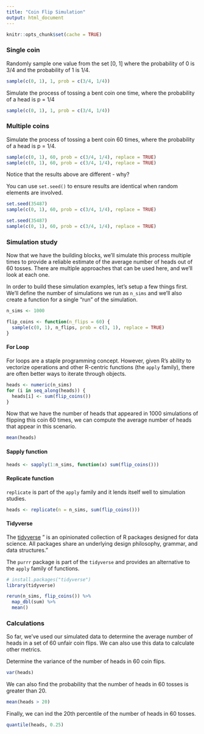 ```yaml
---
title: "Coin Flip Simulation"
output: html_document
---
```


```r
knitr::opts_chunk$set(cache = TRUE)
```


### Single coin
Randomly sample one value from the set [0, 1] where the probability of 0 is 3/4
and the probability of 1 is 1/4.

```r
sample(c(0, 1), 1, prob = c(3/4, 1/4))
```

Simulate the process of tossing a bent coin one time, where the probability of a
head is p = 1/4

```r
sample(c(0, 1), 1, prob = c(3/4, 1/4))
```

### Multiple coins
Simulate the process of tossing a bent coin 60 times, where the probability of a
head is p = 1/4.

```r
sample(c(0, 1), 60, prob = c(3/4, 1/4), replace = TRUE)
sample(c(0, 1), 60, prob = c(3/4, 1/4), replace = TRUE)
```

Notice that the results above are different - why?

You can use `set.seed()` to ensure results are identical when random elements are
involved.

```r
set.seed(35487)
sample(c(0, 1), 60, prob = c(3/4, 1/4), replace = TRUE)

set.seed(35487)
sample(c(0, 1), 60, prob = c(3/4, 1/4), replace = TRUE)
```

### Simulation study
Now that we have the building blocks, we'll simulate this process multiple times
to provide a reliable estimate of the average number of heads out of 60 tosses.
There are multiple approaches that can be used here, and we'll look at each one.

In order to build these simulation examples, let's setup a few things first. We'll
define the number of simulations we run as `n_sims` and we'll also create a 
function for a single "run" of the simulation.

```r
n_sims <- 1000

flip_coins <- function(n_flips = 60) {
  sample(c(0, 1), n_flips, prob = c(3, 1), replace = TRUE)
}
```


#### For Loop
For loops are a staple programming concept. However, given R's ability to vectorize
operations and other R-centric functions (the `apply` family), there are often
better ways to iterate through objects.

```r
heads <- numeric(n_sims)
for (i in seq_along(heads)) {
  heads[i] <- sum(flip_coins())
}
```

Now that we have the number of heads that appeared in 1000 simulations of flipping
this coin 60 times, we can compute the average number of heads that appear in this
scenario.

```r
mean(heads)
```


#### Sapply function

```r
heads <- sapply(1:n_sims, function(x) sum(flip_coins()))
```

#### Replicate function
`replicate` is part of the `apply` family and it lends itself well to simulation
studies.

```r
heads <- replicate(n = n_sims, sum(flip_coins()))
```

#### Tidyverse
The [tidyverse](https://www.tidyverse.org/) " is an opinionated collection of R 
packages designed for data science. All packages share an underlying design 
philosophy, grammar, and data structures."

The `purrr` package is part of the `tidyverse` and provides an alternative to 
the `apply` family of functions.

```r
# install.packages("tidyverse")
library(tidyverse)

rerun(n_sims, flip_coins()) %>% 
  map_dbl(sum) %>% 
  mean()
```


### Calculations
So far, we've used our simulated data to determine the average number of heads
in a set of 60 unfair coin flips. We can also use this data to calculate other
metrics.

Determine the variance of the number of heads in 60 coin flips.

```r
var(heads)
```

We can also find the probability that the number of heads in 60 tosses is greater
than 20.
```r
mean(heads > 20)
```

Finally, we can ind the 20th percentile of the number of heads in 60 tosses.
```r
quantile(heads, 0.25)
```

